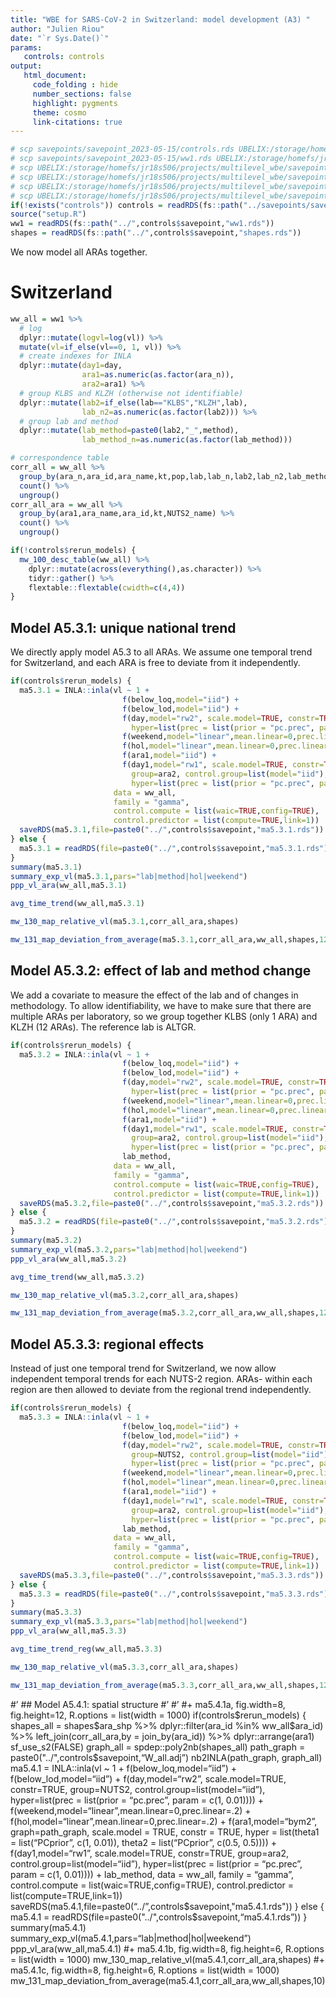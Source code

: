 ```yaml
---
title: "WBE for SARS-CoV-2 in Switzerland: model development (A3) "
author: "Julien Riou"
date: "`r Sys.Date()`"
params:
   controls: controls
output:
   html_document:
     code_folding : hide
     number_sections: false
     highlight: pygments
     theme: cosmo
     link-citations: true
---
```


```r
# scp savepoints/savepoint_2023-05-15/controls.rds UBELIX:/storage/homefs/jr18s506/projects/multilevel_wbe/savepoints/savepoint_2023-05-15/.
# scp savepoints/savepoint_2023-05-15/ww1.rds UBELIX:/storage/homefs/jr18s506/projects/multilevel_wbe/savepoints/savepoint_2023-05-15/.
# scp UBELIX:/storage/homefs/jr18s506/projects/multilevel_wbe/savepoints/savepoint_2023-05-15/ma5.3.1.rds savepoints/savepoint_2023-05-15/. 
# scp UBELIX:/storage/homefs/jr18s506/projects/multilevel_wbe/savepoints/savepoint_2023-05-15/ma5.3.2.rds savepoints/savepoint_2023-05-15/. 
# scp UBELIX:/storage/homefs/jr18s506/projects/multilevel_wbe/savepoints/savepoint_2023-05-15/ma5.3.3.rds savepoints/savepoint_2023-05-15/. 
# scp UBELIX:/storage/homefs/jr18s506/projects/multilevel_wbe/savepoints/savepoint_2023-05-15/ma5.4.1.rds savepoints/savepoint_2023-05-15/. 
if(!exists("controls")) controls = readRDS(fs::path("../savepoints/savepoint_2023-05-15/controls.rds"))
source("setup.R")
ww1 = readRDS(fs::path("../",controls$savepoint,"ww1.rds"))
shapes = readRDS(fs::path("../",controls$savepoint,"shapes.rds"))
```


We now model all ARAs together. 

# Switzerland


```r
ww_all = ww1 %>%
  # log
  dplyr::mutate(logvl=log(vl)) %>%
  mutate(vl=if_else(vl==0, 1, vl)) %>%
  # create indexes for INLA
  dplyr::mutate(day1=day,
                ara1=as.numeric(as.factor(ara_n)),
                ara2=ara1) %>% 
  # group KLBS and KLZH (otherwise not identifiable)
  dplyr::mutate(lab2=if_else(lab=="KLBS","KLZH",lab),
                lab_n2=as.numeric(as.factor(lab2))) %>% 
  # group lab and method
  dplyr::mutate(lab_method=paste0(lab2,"_",method),
                lab_method_n=as.numeric(as.factor(lab_method)))

# correspondence table
corr_all = ww_all %>% 
  group_by(ara_n,ara_id,ara_name,kt,pop,lab,lab_n,lab2,lab_n2,lab_method,lab_method_n,ara1,ara2,NUTS2_name) %>% 
  count() %>% 
  ungroup() 
corr_all_ara = ww_all %>% 
  group_by(ara1,ara_name,ara_id,kt,NUTS2_name) %>% 
  count() %>% 
  ungroup() 

if(!controls$rerun_models) {
  mw_100_desc_table(ww_all) %>%
    dplyr::mutate(across(everything(),as.character)) %>%
    tidyr::gather() %>%
    flextable::flextable(cwidth=c(4,4))
}
```

## Model A5.3.1: unique national trend

We directly apply model A5.3 to all ARAs. We assume one temporal trend for Switzerland, and each ARA is free to deviate from it independently.


```r
if(controls$rerun_models) {
  ma5.3.1 = INLA::inla(vl ~ 1 +
                         f(below_loq,model="iid") +
                         f(below_lod,model="iid") +
                         f(day,model="rw2", scale.model=TRUE, constr=TRUE,
                           hyper=list(prec = list(prior = "pc.prec", param = c(1, 0.01)))) +
                         f(weekend,model="linear",mean.linear=0,prec.linear=.2) +
                         f(hol,model="linear",mean.linear=0,prec.linear=.2) +
                         f(ara1,model="iid") +
                         f(day1,model="rw1", scale.model=TRUE, constr=TRUE,
                           group=ara2, control.group=list(model="iid"),
                           hyper=list(prec = list(prior = "pc.prec", param = c(1, 0.01)))),
                       data = ww_all,
                       family = "gamma",
                       control.compute = list(waic=TRUE,config=TRUE),
                       control.predictor = list(compute=TRUE,link=1))
  saveRDS(ma5.3.1,file=paste0("../",controls$savepoint,"ma5.3.1.rds"))
} else {
  ma5.3.1 = readRDS(file=paste0("../",controls$savepoint,"ma5.3.1.rds"))
}
summary(ma5.3.1)
summary_exp_vl(ma5.3.1,pars="lab|method|hol|weekend")
ppp_vl_ara(ww_all,ma5.3.1)
```
```r
avg_time_trend(ww_all,ma5.3.1)
```
```r
mw_130_map_relative_vl(ma5.3.1,corr_all_ara,shapes)
```
```r
mw_131_map_deviation_from_average(ma5.3.1,corr_all_ara,ww_all,shapes,12)
```


## Model A5.3.2: effect of lab and method change

We add a covariate to measure the effect of the lab and of changes in methodology. To allow identifiability, we have to make sure that there are multiple ARAs per laboratory, so we group together KLBS (only 1 ARA) and KLZH (12 ARAs). The reference lab is ALTGR.
 

```r
if(controls$rerun_models) {
  ma5.3.2 = INLA::inla(vl ~ 1 +
                         f(below_loq,model="iid") +
                         f(below_lod,model="iid") +
                         f(day,model="rw2", scale.model=TRUE, constr=TRUE,
                           hyper=list(prec = list(prior = "pc.prec", param = c(1, 0.01)))) +
                         f(weekend,model="linear",mean.linear=0,prec.linear=.2) +
                         f(hol,model="linear",mean.linear=0,prec.linear=.2) +
                         f(ara1,model="iid") +
                         f(day1,model="rw1", scale.model=TRUE, constr=TRUE,
                           group=ara2, control.group=list(model="iid"),
                           hyper=list(prec = list(prior = "pc.prec", param = c(1, 0.01)))) +
                         lab_method,
                       data = ww_all,
                       family = "gamma",
                       control.compute = list(waic=TRUE,config=TRUE),
                       control.predictor = list(compute=TRUE,link=1))
  saveRDS(ma5.3.2,file=paste0("../",controls$savepoint,"ma5.3.2.rds"))
} else {
  ma5.3.2 = readRDS(file=paste0("../",controls$savepoint,"ma5.3.2.rds"))
}
summary(ma5.3.2)
summary_exp_vl(ma5.3.2,pars="lab|method|hol|weekend")
ppp_vl_ara(ww_all,ma5.3.2)
```
```r
avg_time_trend(ww_all,ma5.3.2)
```
```r
mw_130_map_relative_vl(ma5.3.2,corr_all_ara,shapes)
```
```r
mw_131_map_deviation_from_average(ma5.3.2,corr_all_ara,ww_all,shapes,12)
```


## Model A5.3.3: regional effects

Instead of just one temporal trend for Switzerland, we now allow independent temporal trends for each NUTS-2 region. ARAs- within each region are then allowed to deviate from the regional trend independently.


```r
if(controls$rerun_models) {
  ma5.3.3 = INLA::inla(vl ~ 1 +
                         f(below_loq,model="iid") +
                         f(below_lod,model="iid") +
                         f(day,model="rw2", scale.model=TRUE, constr=TRUE,
                           group=NUTS2, control.group=list(model="iid"),
                           hyper=list(prec = list(prior = "pc.prec", param = c(1, 0.01)))) +
                         f(weekend,model="linear",mean.linear=0,prec.linear=.2) +
                         f(hol,model="linear",mean.linear=0,prec.linear=.2) +
                         f(ara1,model="iid") +
                         f(day1,model="rw1", scale.model=TRUE, constr=TRUE,
                           group=ara2, control.group=list(model="iid"),
                           hyper=list(prec = list(prior = "pc.prec", param = c(1, 0.01)))) +
                         lab_method,
                       data = ww_all,
                       family = "gamma",
                       control.compute = list(waic=TRUE,config=TRUE),
                       control.predictor = list(compute=TRUE,link=1))
  saveRDS(ma5.3.3,file=paste0("../",controls$savepoint,"ma5.3.3.rds"))
} else {
  ma5.3.3 = readRDS(file=paste0("../",controls$savepoint,"ma5.3.3.rds"))
}
summary(ma5.3.3)
summary_exp_vl(ma5.3.3,pars="lab|method|hol|weekend")
ppp_vl_ara(ww_all,ma5.3.3)
```
```r
avg_time_trend_reg(ww_all,ma5.3.3)
```
```r
mw_130_map_relative_vl(ma5.3.3,corr_all_ara,shapes)
```
```r
mw_131_map_deviation_from_average(ma5.3.3,corr_all_ara,ww_all,shapes,12)
```



#' ## Model A5.4.1: spatial structure
#' 
#' 
#+ ma5.4.1a, fig.width=8, fig.height=12,  R.options = list(width = 1000)
if(controls$rerun_models) {
  shapes_all = shapes$ara_shp %>% 
    dplyr::filter(ara_id %in% ww_all$ara_id) %>% 
    left_join(corr_all_ara,by = join_by(ara_id)) %>% 
    dplyr::arrange(ara1)
  sf_use_s2(FALSE)
  graph_all = spdep::poly2nb(shapes_all)
  path_graph = paste0("../",controls$savepoint,"W_all.adj")
  nb2INLA(path_graph, graph_all)
  ma5.4.1 = INLA::inla(vl ~ 1 +
                         f(below_loq,model="iid") +
                         f(below_lod,model="iid") +
                         f(day,model="rw2", scale.model=TRUE, constr=TRUE,
                           group=NUTS2, control.group=list(model="iid"),
                           hyper=list(prec = list(prior = "pc.prec", param = c(1, 0.01)))) +
                         f(weekend,model="linear",mean.linear=0,prec.linear=.2) +
                         f(hol,model="linear",mean.linear=0,prec.linear=.2) +
                         f(ara1,model="bym2",
                           graph=path_graph,
                           scale.model = TRUE, constr = TRUE, 
                           hyper = list(theta1 = list("PCprior", c(1, 0.01)), 
                                        theta2 = list("PCprior", c(0.5, 0.5)))) +
                         f(day1,model="rw1", scale.model=TRUE, constr=TRUE,
                           group=ara2, control.group=list(model="iid"),
                           hyper=list(prec = list(prior = "pc.prec", param = c(1, 0.01)))) +
                         lab_method,
                       data = ww_all,
                       family = "gamma",
                       control.compute = list(waic=TRUE,config=TRUE),
                       control.predictor = list(compute=TRUE,link=1))
  saveRDS(ma5.4.1,file=paste0("../",controls$savepoint,"ma5.4.1.rds"))
} else {
  ma5.4.1 = readRDS(file=paste0("../",controls$savepoint,"ma5.4.1.rds"))
}
summary(ma5.4.1)
summary_exp_vl(ma5.4.1,pars="lab|method|hol|weekend")
ppp_vl_ara(ww_all,ma5.4.1)
#+ ma5.4.1b, fig.width=8, fig.height=6,  R.options = list(width = 1000)
mw_130_map_relative_vl(ma5.4.1,corr_all_ara,shapes)
#+ ma5.4.1c, fig.width=8, fig.height=6,  R.options = list(width = 1000)
mw_131_map_deviation_from_average(ma5.4.1,corr_all_ara,ww_all,shapes,10)
